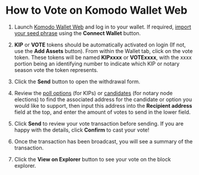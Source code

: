 

# How to Vote on Komodo Wallet Web

1.  Launch [Komodo Wallet Web](https://app.komodoplatform.com/) and log in to your wallet. If required, [import your seed phrase](https://forum.komodoplatform.com/t/how-to-import-wallet-in-atomicdex-web/653) using the **Connect Wallet** button.

2.  **KIP** or **VOTE** tokens should be automatically activated on login (If not, use the **Add Assets** button). From within the Wallet tab, click on the vote token. These tokens will be named **KIPxxxx** or **VOTExxxx**, with the xxxx portion being an identifying number to indicate which KIP or notary season vote the token represents.

<OptimizedImage title="How to Vote on Komodo Wallet Web" src={voteKomodoWalletWeb1} classNaming="w-full" alt="How to Vote on Komodo Wallet Web" />

3.  Click the **Send** button to open the withdrawal form.

<OptimizedImage title="How to Vote on Komodo Wallet Web" src={voteKomodoWalletWeb2} classNaming="w-full" alt="How to Vote on Komodo Wallet Web" />

4.  Review the [poll options](https://github.com/KomodoPlatform/kips) (for KIPs) or [candidates](https://github.com/KomodoPlatform/notaryNodes) (for notary node elections) to find the associated address for the candidate or option you would like to support, then input this address into the **Recipient address** field at the top, and enter the amount of votes to send in the lower field.

<OptimizedImage title="How to Vote on Komodo Wallet Web" src={voteKomodoWalletWeb3} classNaming="w-full" alt="How to Vote on Komodo Wallet Web" />

5.  Click **Send** to review your vote transaction before sending. If you are happy with the details, click **Confirm** to cast your vote!

<OptimizedImage title="How to Vote on Komodo Wallet Web" src={voteKomodoWalletWeb4} classNaming="w-full" alt="How to Vote on Komodo Wallet Web" />

6.  Once the transaction has been broadcast, you will see a summary of the transaction.

<OptimizedImage title="How to Vote on Komodo Wallet Web" src={voteKomodoWalletWeb5} classNaming="w-full" alt="How to Vote on Komodo Wallet Web" />

7.  Click the **View on Explorer** button to see your vote on the block explorer.

<OptimizedImage title="How to Vote on Komodo Wallet Web" src={voteKomodoWalletWeb6} classNaming="w-full" alt="How to Vote on Komodo Wallet Web" />
